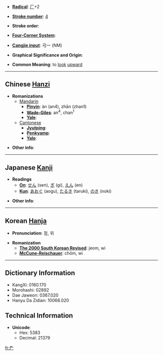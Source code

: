 * '''[[Wiktionary:Chinese radical index| Radical]]''': [[Wiktionary:Chinese radical index 厂|厂]]+2

* '''[[Wiktionary:Chinese total strokes index|Stroke number]]''': [[Wiktionary:Chinese total strokes index 4|4]]

* '''Stroke order''': 

* '''[[Wiktionary:Chinese four corner index|Four-Corner System]]''': 

* '''[[Wiktionary:Chinese Cangjie index|Cangjie input]]''': 弓一 (NM)

* '''Graphical Significance and Origin''': 

* '''Common Meaning''': to [[look]] [[upward]]

----

== Chinese [[Hanzi]] ==

* '''Romanizations'''
** [[Mandarin]]
*** '''[[Pinyin]]''': àn (an4), zhān (zhan1)
*** '''[[Wade-Giles]]''': an<sup>4</sup>, chan<sup>1</sup>
*** '''[[Yale]]''': 
**[[Cantonese]]
***'''[[Jyutping]]''':
***'''[[Penkyamp]]''': 
***'''[[Yale]]''': 

* '''Other info''': 

----

== Japanese [[Kanji]] ==

* '''Readings'''
** '''[[On]]''': [[せん]] (sen), [[ぎ]] (gi), [[えん]] (en)
** '''[[Kun]]''': [[あおぐ]] (aogu), [[たるき]] (taruki), [[のき]] (noki)

* '''Other info''':  

----

== Korean [[Hanja]] ==

* '''Pronunciation''': 점, 위

* '''Romanization'''
** '''[[The 2000 South Korean Revised Romanization|The 2000 South Korean Revised]]''': jeom, wi
** '''[[McCune-Reischauer]]''': chŏm, wi

----

== Dictionary Information ==

* KangXi: 0160.170
* Morohashi: 02892
* Dae Jaweon: 0367.020
* Hanyu Da Zidian: 10068.020

== Technical Information ==

* '''Unicode''':
** Hex: 5383
** Decimal: 21379

[[fr:厃]]